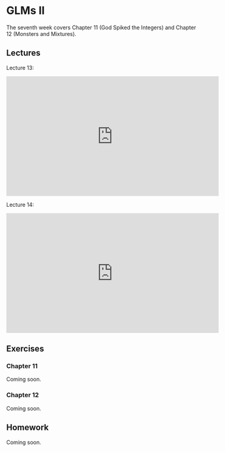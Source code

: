 # GLMs II 

The seventh week covers Chapter 11 (God Spiked the Integers) and Chapter 12 (Monsters and Mixtures).

## Lectures

Lecture 13:

<iframe width="560" height="315" src="https://www.youtube.com/embed/p7g-CgGCS34" frameborder="0" allow="accelerometer; autoplay; encrypted-media; gyroscope; picture-in-picture" allowfullscreen></iframe>

Lecture 14:

<iframe width="560" height="315" src="https://www.youtube.com/embed/zA3Jxv8LOrA" frameborder="0" allow="accelerometer; autoplay; encrypted-media; gyroscope; picture-in-picture" allowfullscreen></iframe>

## Exercises

### Chapter 11

Coming soon.

### Chapter 12

Coming soon.

## Homework

Coming soon.
